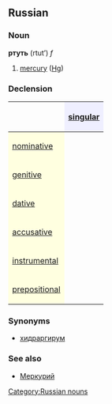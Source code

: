 ==Russian==
[[Category:Russian nouns]]
===Noun===
'''ртуть''' (rtut’) ''f''

#[[mercury]] ([[Hg]])

===Declension===
{| border="1" cellpadding="4" cellspacing="0"
!
! style="background-color: #EFEFFF" align="center"|[[singular]]
|-
! style="background-color: #FFFFE0" align="left"|[[nominative case|nominative]]
| align="center"|{{RUchar|ртуть}}
|-
! style="background-color: #FFFFE0" align="left"|[[genitive case|genitive]]
| align="center"|{{RUchar|рту́ти}}
|-
! style="background-color: #FFFFE0" align="left"|[[dative case|dative]]
| align="center"|{{RUchar|рту́ти}}
|-
! style="background-color: #FFFFE0" align="left"|[[accusative case|accusative]]
| align="center"|{{RUchar|ртуть}}
|-
! style="background-color: #FFFFE0" align="left"|[[instrumental case|instrumental]]
| align="center"|{{RUchar|рту́тью}}
|-
! style="background-color: #FFFFE0" align="left"|[[prepositional case|prepositional]]
| align="center"|{{RUchar|о рту́ти}}
|}

===Synonyms===
*[[хидраргирум]]

===See also===
*[[Меркурий]]
